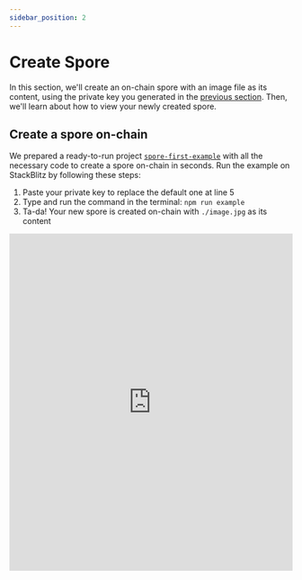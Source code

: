 ```yaml
---
sidebar_position: 2
---
```


# Create Spore

In this section, we'll create an on-chain spore with an image file as its content, using the private key you generated in the [previous section](./setup-account). Then, we'll learn about how to view your newly created spore.

## Create a spore on-chain

We prepared a ready-to-run project [`spore-first-example`](https://github.com/sporeprotocol/spore-first-example) with all the necessary code to create a spore on-chain in seconds. Run the example on StackBlitz by following these steps:

1. Paste your private key to replace the default one at line 5
2. Type and run the command in the terminal: `npm run example`
3. Ta-da! Your new spore is created on-chain with `./image.jpg` as its content

<iframe
  width="100%"
  height="600px"
  frameborder="0"
  src="https://stackblitz.com/github/sporeprotocol/spore-first-example?ctl=1&embed=1&file=src/index.ts&view=editor"
  sandbox="allow-scripts allow-popups allow-top-navigation-by-user-activation allow-forms allow-same-origin allow-storage-access-by-user-activation"
/>

:::caution

Remember: NEVER share your private key publicly for production.

:::

## View your new spore

Once you've executed the `npm run example` command, a fresh spore is created on-chain, carrying the example image as its content. You'll see a message like this in the terminal:

```yaml
Spore created at: https://pudge.explorer.nervos.org/transaction/0x2730064adc33df7aaea3af248e60637896dd88da6735a75886b0c5729c51386b
Spore ID: 0x5268cfaf0ab52639bf72de5d00f07ee2dc9e3d96670e2ab37b174a5cfa30a9c9
```

There are two ways to view your spore:

### Method 1: Via CKB Explorer

To view on CKB Explorer, open the URL printed in the terminal:

```yaml
Spore created at: https://pudge.explorer.nervos.org/transaction/0x2730064adc33df7aaea3af248e60637896dd88da6735a75886b0c5729c51386b
```

On the explorer page, the `Outputs#0` represents the new spore.

![output.png](../../../static/img/tutorials/create-first-spore/create-spore/output.png)

Click the `Cell Info` button at the end of the line for more details.

![type-script.png](../../../static/img/tutorials/create-first-spore/create-spore/type-script.png)

You can check your spore's ID through `Type Script` → `args`. A Spore ID is a 32-byte hash ensuring that each spore has its unique ID.

** For more information, see:*

- [Introduction to CKB Script Programming 6: Type ID](https://xuejie.space/2020_02_03_introduction_to_ckb_script_programming_type_id/)
- [CKB RFC 0022: Transaction Structure](https://github.com/nervosnetwork/rfcs/blob/master/rfcs/0022-transaction-structure/0022-transaction-structure.md#type-id)

### Method 2: Via Spore Demo

You can view your spore on [Spore Demo](https://a-simple-demo.spore.pro), a web application we made for visualizing image spores. Your spore is accessible via its URL:

```yaml
https://a-simple-demo.spore.pro/spore/{spore_id}
```

For example, the spore featured in Method 1 can be accessed [here](https://a-simple-demo.spore.pro/spore/0x5268cfaf0ab52639bf72de5d00f07ee2dc9e3d96670e2ab37b174a5cfa30a9c9)

![spore.png](../../../static/img/tutorials/create-first-spore/create-spore/spore.png)

## Check point

Congratulations on successfully creating your first Spore on-chain, featuring the dazzling Nervos CKB logo as its image content. You can now view it through both CKB Explorer and Spore Demo.

In this tutorial, you learned how to:

1. Create a CKB address and obtain CKBytes tokens
2. Set up your project with Spore SDK
3. Mint your spore on-chain and verify the transaction

## Next

In the upcoming section, we'll delve deeper into the mechanics behind these examples [Explore the code](./explore-code.md)!
